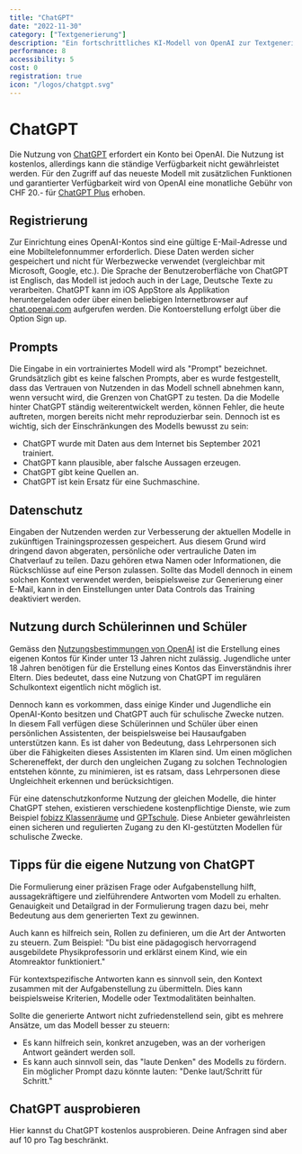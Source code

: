 ```yaml
---
title: "ChatGPT"
date: "2022-11-30"
category: ["Textgenerierung"]
description: "Ein fortschrittliches KI-Modell von OpenAI zur Textgenerierung"
performance: 8
accessibility: 5
cost: 0
registration: true
icon: "/logos/chatgpt.svg"
---
```





# ChatGPT
Die Nutzung von [ChatGPT](https://chat.openai.com/) erfordert ein Konto bei OpenAI. Die Nutzung ist kostenlos, allerdings kann die ständige Verfügbarkeit nicht gewährleistet werden. Für den Zugriff auf das neueste Modell mit zusätzlichen Funktionen und garantierter Verfügbarkeit wird von OpenAI eine monatliche Gebühr von CHF 20.- für [ChatGPT Plus](./chatgptplus) erhoben.


<MDXImage src="/screenshots/chatgpt-screenshot.png" alt="ChatGPT Benutzeroberfläche" />


## Registrierung
Zur Einrichtung eines OpenAI-Kontos sind eine gültige E-Mail-Adresse und eine Mobiltelefonnummer erforderlich. Diese Daten werden sicher gespeichert und nicht für Werbezwecke verwendet (vergleichbar mit Microsoft, Google, etc.). Die Sprache der Benutzeroberfläche von ChatGPT ist Englisch, das Modell ist jedoch auch in der Lage, Deutsche Texte zu verarbeiten. ChatGPT kann im iOS AppStore als Applikation heruntergeladen oder über einen beliebigen Internetbrowser auf [chat.openai.com](https://chat.openai.com) aufgerufen werden. Die Kontoerstellung erfolgt über die Option  Sign up.


## Prompts
Die Eingabe in ein vortrainiertes Modell wird als "Prompt" bezeichnet. Grundsätzlich gibt es keine falschen Prompts, aber es wurde festgestellt, dass das Vertrauen von Nutzenden in das Modell schnell abnehmen kann, wenn versucht wird, die Grenzen von ChatGPT zu testen. Da die Modelle hinter ChatGPT ständig weiterentwickelt werden, können Fehler, die heute auftreten, morgen bereits nicht mehr reproduzierbar sein. Dennoch ist es wichtig, sich der Einschränkungen des Modells bewusst zu sein:
-	ChatGPT wurde mit Daten aus dem Internet bis September 2021 trainiert.
-	ChatGPT kann plausible, aber falsche Aussagen erzeugen.
-	ChatGPT gibt keine Quellen an.
-	ChatGPT ist kein Ersatz für eine Suchmaschine.


## Datenschutz
Eingaben der Nutzenden werden zur Verbesserung der aktuellen Modelle in zukünftigen Trainingsprozessen gespeichert. Aus diesem Grund wird dringend davon abgeraten, persönliche oder vertrauliche Daten im Chatverlauf zu teilen. Dazu gehören etwa Namen oder Informationen, die Rückschlüsse auf eine Person zulassen. Sollte das Modell dennoch in einem solchen Kontext verwendet werden, beispielsweise zur Generierung einer E-Mail, kann in den Einstellungen unter Data Controls das Training deaktiviert werden.


<MDXImage src="/screenshots/chatgpt-settings.png" alt="Ausschalten der Chat History & Training" />


## Nutzung durch Schülerinnen und Schüler
Gemäss den [Nutzungsbestimmungen von OpenAI](https://openai.com/policies/terms-of-use) ist die Erstellung eines eigenen Kontos für Kinder unter 13 Jahren nicht zulässig. Jugendliche unter 18 Jahren benötigen für die Erstellung eines Kontos das Einverständnis ihrer Eltern. Dies bedeutet, dass eine Nutzung von ChatGPT im regulären Schulkontext eigentlich nicht möglich ist.

Dennoch kann es vorkommen, dass einige Kinder und Jugendliche ein OpenAI-Konto besitzen und ChatGPT auch für schulische Zwecke nutzen. In diesem Fall verfügen diese Schülerinnen und Schüler über einen persönlichen Assistenten, der beispielsweise bei Hausaufgaben unterstützen kann. Es ist daher von Bedeutung, dass Lehrpersonen sich über die Fähigkeiten dieses Assistenten im Klaren sind. Um einen möglichen Schereneffekt, der durch den ungleichen Zugang zu solchen Technologien entstehen könnte, zu minimieren, ist es ratsam, dass Lehrpersonen diese Ungleichheit erkennen und berücksichtigen.

Für eine datenschutzkonforme Nutzung der gleichen Modelle, die hinter ChatGPT stehen, existieren verschiedene kostenpflichtige Dienste, wie zum Beispiel [fobizz Klassenräume](https://fobizz.com/klassenraeume_ki/) und [GPTschule](https://gptschule.de). Diese Anbieter gewährleisten einen sicheren und regulierten Zugang zu den KI-gestützten Modellen für schulische Zwecke.


## Tipps für die eigene Nutzung von ChatGPT
Die Formulierung einer präzisen Frage oder Aufgabenstellung hilft, aussagekräftigere und zielführendere Antworten vom Modell zu erhalten. Genauigkeit und Detailgrad in der Formulierung tragen dazu bei, mehr Bedeutung aus dem generierten Text zu gewinnen.

Auch kann es hilfreich sein, Rollen zu definieren, um die Art der Antworten zu steuern. Zum Beispiel: "Du bist eine pädagogisch hervorragend ausgebildete Physikprofessorin und erklärst einem Kind, wie ein Atomreaktor funktioniert."

Für kontextspezifische Antworten kann es sinnvoll sein, den Kontext zusammen mit der Aufgabenstellung zu übermitteln. Dies kann beispielsweise Kriterien, Modelle oder Textmodalitäten beinhalten.

Sollte die generierte Antwort nicht zufriedenstellend sein, gibt es mehrere Ansätze, um das Modell besser zu steuern:
-	Es kann hilfreich sein, konkret anzugeben, was an der vorherigen Antwort geändert werden soll.
-	Es kann auch sinnvoll sein, das "laute Denken" des Modells zu fördern. Ein möglicher Prompt dazu könnte lauten: "Denke laut/Schritt für Schritt."

## ChatGPT ausprobieren
Hier kannst du ChatGPT kostenlos ausprobieren. Deine Anfragen sind aber auf 10 pro Tag beschränkt.
<Chat />